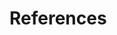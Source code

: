 \clearpage

\rfoot{References}

# References

\vspace{5mm}

<!-- Needed to properly number appendices after the References section -->
<div id="refs"></div>
